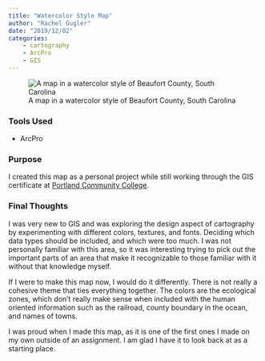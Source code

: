 ```yaml
---
title: "Watercolor Style Map"
author: "Rachel Gugler"
date: "2019/12/02"
categories:
    - cartography
    - ArcPro
    - GIS
---
```


![A map in a watercolor style of Beaufort County, South Carolina](/projects/2019-12-02_sc-map/SC_Map.jpg)

### Tools Used

-   ArcPro

### Purpose

I created this map as a personal project while still working through the GIS certificate at [Portland Community College](https://www.pcc.edu/programs/gis/).

### Final Thoughts

I was very new to GIS and was exploring the design aspect of cartography by experimenting with different colors, textures, and fonts. Deciding which data types should be included, and which were too much. I was not personally familiar with this area, so it was interesting trying to pick out the important parts of an area that make it recognizable to those familiar with it without that knowledge myself.

If I were to make this map now, I would do it differently. There is not really a cohesive theme that ties everything together. The colors are the ecological zones, which don't really make sense when included with the human oriented information such as the railroad, county boundary in the ocean, and names of towns.

I was proud when I made this map, as it is one of the first ones I made on my own outside of an assignment. I am glad I have it to look back at as a starting place.